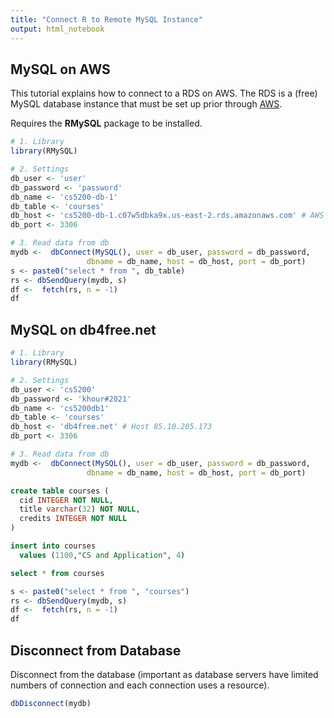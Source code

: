 ---
title: "Connect R to Remote MySQL Instance"
output: html_notebook
---

## MySQL on AWS

This tutorial explains how to connect to a RDS on AWS. The RDS is a (free) MySQL database instance that must be set up prior through [AWS](https://aws.amazon.com/rds/free/).

Requires the **RMySQL** package to be installed.

```{r}
# 1. Library
library(RMySQL)

# 2. Settings
db_user <- 'user'
db_password <- 'password'
db_name <- 'cs5200-db-1'
db_table <- 'courses'
db_host <- 'cs5200-db-1.c07w5dbka9x.us-east-2.rds.amazonaws.com' # AWS Host
db_port <- 3306

# 3. Read data from db
mydb <-  dbConnect(MySQL(), user = db_user, password = db_password,
                 dbname = db_name, host = db_host, port = db_port)
s <- paste0("select * from ", db_table)
rs <- dbSendQuery(mydb, s)
df <-  fetch(rs, n = -1)
df
```

## MySQL on db4free.net

```{r}
# 1. Library
library(RMySQL)

# 2. Settings
db_user <- 'cs5200' 
db_password <- 'khour#2021'
db_name <- 'cs5200db1'
db_table <- 'courses'
db_host <- 'db4free.net' # Host 85.10.205.173
db_port <- 3306

# 3. Read data from db
mydb <-  dbConnect(MySQL(), user = db_user, password = db_password,
                 dbname = db_name, host = db_host, port = db_port)
```

```{sql connection=mydb}
create table courses (
  cid INTEGER NOT NULL,
  title varchar(32) NOT NULL,
  credits INTEGER NOT NULL
)
```

```{sql connection=mydb}
insert into courses
  values (1100,"CS and Application", 4)
```

```{sql connection=mydb}
select * from courses
```

```{r}
s <- paste0("select * from ", "courses")
rs <- dbSendQuery(mydb, s)
df <-  fetch(rs, n = -1)
df
```


## Disconnect from Database

Disconnect from the database (important as database servers have limited numbers of connection and each connection uses a resource).

```{r}
dbDisconnect(mydb)
```

